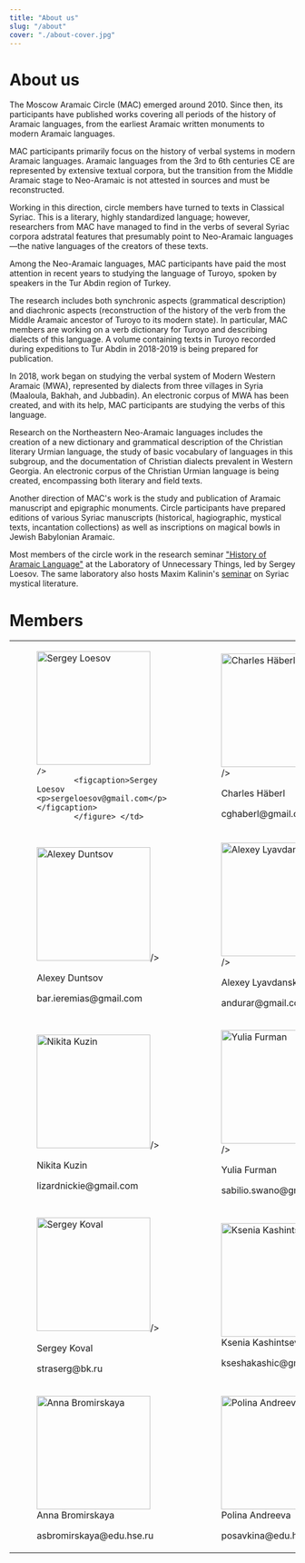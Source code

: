 ```yaml
---
title: "About us"
slug: "/about"
cover: "./about-cover.jpg"
---
```




# About us

The Moscow Aramaic Circle (MAC) emerged around 2010. Since then, its participants have published works covering all periods of the history of Aramaic languages, from the earliest Aramaic written monuments to modern Aramaic languages.

MAC participants primarily focus on the history of verbal systems in modern Aramaic languages. Aramaic languages from the 3rd to 6th centuries CE are represented by extensive textual corpora, but the transition from the Middle Aramaic stage to Neo-Aramaic is not attested in sources and must be reconstructed.

Working in this direction, circle members have turned to texts in Classical Syriac. This is a literary, highly standardized language; however, researchers from MAC have managed to find in the verbs of several Syriac corpora adstratal features that presumably point to Neo-Aramaic languages—the native languages of the creators of these texts.

Among the Neo-Aramaic languages, MAC participants have paid the most attention in recent years to studying the language of Turoyo, spoken by speakers in the Tur Abdin region of Turkey.

The research includes both synchronic aspects (grammatical description) and diachronic aspects (reconstruction of the history of the verb from the Middle Aramaic ancestor of Turoyo to its modern state). In particular, MAC members are working on a verb dictionary for Turoyo and describing dialects of this language. A volume containing texts in Turoyo recorded during expeditions to Tur Abdin in 2018-2019 is being prepared for publication.

In 2018, work began on studying the verbal system of Modern Western Aramaic (MWA), represented by dialects from three villages in Syria (Maaloula, Bakhah, and Jubbadin). An electronic corpus of MWA has been created, and with its help, MAC participants are studying the verbs of this language.

Research on the Northeastern Neo-Aramaic languages includes the creation of a new dictionary and grammatical description of the Christian literary Urmian language, the study of basic vocabulary of languages in this subgroup, and the documentation of Christian dialects prevalent in Western Georgia. An electronic corpus of the Christian Urmian language is being created, encompassing both literary and field texts.

Another direction of MAC's work is the study and publication of Aramaic manuscript and epigraphic monuments. Circle participants have prepared editions of various Syriac manuscripts (historical, hagiographic, mystical texts, incantation collections) as well as inscriptions on magical bowls in Jewish Babylonian Aramaic.

Most members of the circle work in the research seminar ["History of Aramaic Language"](https://7seminarov.com/lezov-form) at the Laboratory of Unnecessary Things, led by Sergey Loesov. The same laboratory also hosts Maxim Kalinin's [seminar](https://7seminarov.com/syrian_mysticism) on Syriac mystical literature.




# Members


<table>
    <tr>
        <td><figure>
            <img 
            src= {loesov}
            class="member_image"
            title="Loesov"
            alt="Sergey Loesov"
            width="200"
            height="200"

            />
            <figcaption>Sergey Loesov <p>sergeloesov@gmail.com</p></figcaption>
            </figure> </td>

<td>
<figure>
<img 
src= {chuck}
class="member_image"
title="Charles Häberl"
alt="Charles Häberl"
width="200"
height="200"

/>
<figcaption>Charles Häberl <p> cghaberl@gmail.com </p></figcaption>
</figure>
</td> 

<td>
<figure>
<img 
src= {maksim}
class="member_image"
title="Maksim Kalinin"
alt="Maksim Kalinin"
width="200"
height="200"

/>
<figcaption>Maksim Kalinin <p> jerm.est@gmail.com </p></figcaption>
</figure>
</td> 

 
</tr>

<tr>
<td>
<figure>
<img 
src= {duntsov}
class="member_image"
title="Alexey Duntsov"
alt="Alexey Duntsov"
width="200"
height="200"

/>
<figcaption>Alexey Duntsov <p> bar.ieremias@gmail.com </p></figcaption>
</figure>
</td>

<td>
<figure>
<img 
src= {lyavd}
class="member_image"
title="Alexey Lyavdansky"
alt="Alexey Lyavdansky"
width="200"
height="200"

/>
<figcaption>Alexey Lyavdansky <p> andurar@gmail.com </p></figcaption>
</figure>
</td>

<td>
<figure>
<img 
src= {barsky}
class="member_image"
title="Eugene Barsky"
alt="Eugene Barsky"
width="200"
height="200"

/>
<figcaption>Eugene Barsky <p> evgeny.v.barskiy@gmail.com  </p></figcaption>
</figure>
</td>
</tr>

<tr>
<td>
<figure>
<img 
src= {kuzin}
class="member_image"
title="Nikita Kuzin"
alt="Nikita Kuzin"
width="200"
height="200"

/>
<figcaption>Nikita Kuzin <p> lizardnickie@gmail.com  </p></figcaption>
</figure>
</td>

<td>
<figure>
<img 
src= {furman}
class="member_image"
title="Yulia Furman"
alt="Yulia Furman"
width="200"
height="200"

/>
<figcaption>Yulia Furman <p>  sabilio.swano@gmail.com </p></figcaption>
</figure>
</td>

<td>
<figure>
<img 
src= {kipr}
class="member_image"
title="Yulia Kipriyanovich"
alt="Yulia Kipriyanovich"
width="200"
height="200"

/>
<figcaption>Yulia Kipriyanovich <p>  x010203@yandex.ru </p></figcaption>
</figure>
</td>

</tr>

<tr>
<td>
<figure>
<img 
src= {koval}
class="member_image"
title="Sergey Koval"
alt="Sergey Koval"
width="200"
height="200"

/>
<figcaption>Sergey Koval <p>  straserg@bk.ru </p></figcaption>
</figure>
</td>

<td>
<figure>
<img 
src= {kash}
class="member_image"
title="Ksenia Kashintseva"
alt="Ksenia Kashintseva"
width="200"
height="200"
/>
<figcaption>Ksenia Kashintseva <p>  kseshakashic@gmail.com </p></figcaption>
</figure>
</td>

<td>
<figure>
<img 
src= {kolya}
class="member_image"
title="Nikolay Grishin"
alt="Nikolay Grishin"
width="200"
height="200"
/>
<figcaption>Nikolay Grishin <p>  grishnikola@mail.ru </p></figcaption>
</figure>
</td>

</tr>

<tr>
<td>
<figure>
<img 
src= {anya}
class="member_image"
title="Anna Bromirskaya"
alt="Anna Bromirskaya"
width="200"
height="200"
/>
<figcaption>Anna Bromirskaya <p>  asbromirskaya@edu.hse.ru  </p></figcaption>
</figure>
</td>

<td>
<figure>
<img 
src= {polina}
class="member_image"
title="Polina Andreeva"
alt="Polina Andreeva"
width="200"
height="200"
/>
<figcaption>Polina Andreeva <p>  posavkina@edu.hse.ru  </p></figcaption>
</figure>
</td>
</tr>
</table>

